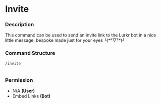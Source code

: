 # Invite

### Description

This command can be used to send an invite link to the Lurkr bot in a nice little message, bespoke made just for your eyes ╰(\*°▽°\*)╯

### Command Structure

```
/invite
```

<figure><img src="https://i.imgur.com/6uPkfm6.png" alt=""><figcaption></figcaption></figure>

### **Permission**

* N/A **(User)**
* Embed Links **(Bot)**
